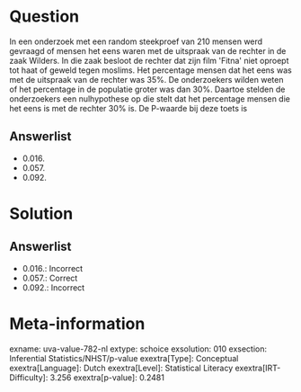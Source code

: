 Question
========

In een onderzoek met een random steekproef van 210 mensen werd gevraagd
of mensen het eens waren met de uitspraak van de rechter in de zaak
Wilders. In die zaak besloot de rechter dat zijn film \'Fitna\' niet
oproept tot haat of geweld tegen moslims. Het percentage mensen dat het
eens was met de uitspraak van de rechter was 35%. De onderzoekers wilden
weten of het percentage in de populatie groter was dan 30%. Daartoe
stelden de onderzoekers een nulhypothese op die stelt dat het percentage
mensen die het eens is met de rechter 30% is. De P-waarde bij deze toets
is

Answerlist
----------

* 0.016.
* 0.057.
* 0.092.

Solution
========

Answerlist
----------

* 0.016.: Incorrect
* 0.057.: Correct
* 0.092.: Incorrect

Meta-information
================
exname: uva-value-782-nl
extype: schoice
exsolution: 010
exsection: Inferential Statistics/NHST/p-value
exextra[Type]: Conceptual
exextra[Language]: Dutch
exextra[Level]: Statistical Literacy
exextra[IRT-Difficulty]: 3.256
exextra[p-value]: 0.2481
